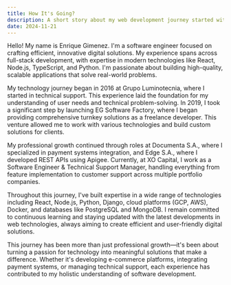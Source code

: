 ```yaml
---
title: How It's Going?
description: A short story about my web development journey started with a passion sparked during my introduction to the field.
date: 2024-11-21
---
```


Hello! My name is Enrique Gimenez. I'm a software engineer focused on crafting efficient, innovative digital solutions. My experience spans across full-stack development, with expertise in modern technologies like React, Node.js, TypeScript, and Python. I'm passionate about building high-quality, scalable applications that solve real-world problems.

My technology journey began in 2016 at Grupo Luminotecnia, where I started in technical support. This experience laid the foundation for my understanding of user needs and technical problem-solving. In 2019, I took a significant step by launching EG Software Factory, where I began providing comprehensive turnkey solutions as a freelance developer. This venture allowed me to work with various technologies and build custom solutions for clients.

My professional growth continued through roles at Documenta S.A., where I specialized in payment systems integration, and Edge S.A., where I developed REST APIs using Apigee. Currently, at XO Capital, I work as a Software Engineer & Technical Support Manager, handling everything from feature implementation to customer support across multiple portfolio companies.

Throughout this journey, I've built expertise in a wide range of technologies including React, Node.js, Python, Django, cloud platforms (GCP, AWS), Docker, and databases like PostgreSQL and MongoDB. I remain committed to continuous learning and staying updated with the latest developments in web technologies, always aiming to create efficient and user-friendly digital solutions.

This journey has been more than just professional growth—it's been about turning a passion for technology into meaningful solutions that make a difference. Whether it's developing e-commerce platforms, integrating payment systems, or managing technical support, each experience has contributed to my holistic understanding of software development.